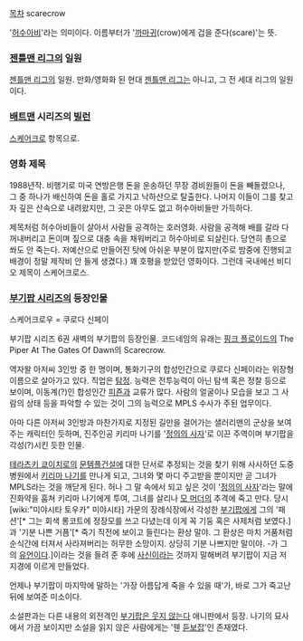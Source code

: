 [[목차]]
scarecrow

'[[허수아비]]'라는 의미이다. 이름부터가 '[[까마귀]](crow)에게 겁을 준다(scare)'는 뜻.

=== [[젠틀맨 리그]]의 일원 ===
[[젠틀맨 리그]]의 일원.
만화/영화화 된 현대 [[젠틀맨 리그]]는 아니고, 그 전 세대 리그의 일원이다.

=== [[배트맨]] 시리즈의 [[빌런]] ===
[[스케어크로]] 항목으로.

=== 영화 제목 ===

1988년작. 비행기로 미국 연방은행 돈을 운송하던 무장 경비원들이 돈을 빼돌렸으나, 그 중 하나가 배신하여 돈을 홀로 가지고 낙하산으로 탈출한다. 나머지 이들이 그를 찾고자 깊은 산속으로 내려왔지만, 그 곳은 아무도 없고 허수아비들만 가득하다.

제목처럼 허수아비들이 살아서 사람들 공격하는 호러영화. 사람을 공격해 배를 갈라 다 꺼내버리고 돈이며 짚으로 대충 속을 채워버리고 허수아비로 되살린다. 당연히 총으로 쏴도 안 죽는다. 저예산으로 만들어진 탓에 아쉬운 부분이 많지만(주로 밤중에 진행되고 배경이 정말 제작비 안 들게 생겼다.) 꽤 호평을 받았던 영화이다. 그런데 국내에선 비디오 제목이 스케어크로스.

=== [[부기팝 시리즈]]의 등장인물 ===
스케어크로우 = 쿠로다 신페이

부기팝 시리즈 6권 새벽의 부기팝의 등장인물. 코드네임의 유래는 [[핑크 플로이드]]의 The Piper At The Gates Of Dawn의 Scarecrow.

역자왈 아저씨 3인방 중 한 명이며, 통화기구의 합성인간으로 쿠로다 신페이라는 위장형 이름으로 살아가고 있다. 직업은 [[탐정]]. 능력은 전투능력이 아닌 탐색 혹은 정찰 등으로 보이며, 이동계(?)인 합성인간 [[피죤]]과 교류가 많다. 사람의 얼굴이나 모습을 보고 그 사람의 상태 등을 파악할 수 있는 것이 그의 능력으로 MPLS 수사가 주된 업무이다.

아마 다른 아저씨 3인방과 마찬가지로 지정된 길만을 걸어가는 샐러리맨의 군상을 보여주는 캐릭터인 듯하며, 진주인공 키리마 나기를 '[[정의의 사자]]'로 이끈 주역이며 부기팝을 각성(?)시킨 듯한 인물.

[[테라츠키 쿄이치로]]의 [[문템플]]건설에 대한 단서로 추정되는 것을 찾기 위해 사사하던 도중 병원에서 [[키리마 나기]]를 만나게 되고, 그녀와 몇 마디 주고받을 뿐이지만 곧 그녀가 MPLS라는 것을 깨닫게 된다. 허나 그 말 속에서 되고 싶은 것이 '[[정의의 사자]]'라는 말에 진화약을 훔쳐 키리마 나기에게 투여, 그녀를 살리나 [[모 머더]]의 추격에 죽고 만다. 당시 [wiki:"미야시타 토우카" 미야시타] 가문의 장례식장에서 각성한 [[부기팝]]에게 그의 '패션'[* 그는 회색 롱코트에 정장모를 쓰고 다녔는데 이게 꼭 기둥 혹은 사제처럼 보였다.]과 '기분 나쁜 거픔'[* 죽기 직전에 보이고 들린다는 환상 말야. 그 환상은 마치 거품처럼 순식간에 터져서 사라져버리는 허무한 소망이지. 상당히 기분 나쁘지만 말이야. -가 그의 [[유언]]이다.]이라는 것을 들려 준 후에 [[사신]]이라는 것까지 말해버려 부기팝이 지금 저 지경에 이르게 만들었다.

언제나 부기팝이 마지막에 말하는 '가장 아름답게 죽을 수 있을 때'가, 바로 그가 죽고난 뒤에 보여준 미소이다.

소설판과는 다른 내용의 외전격인 [[부기팝은 웃지 않는다]] 애니판에서 등장.
나기의 묘사에서 가끔 보이지만 소설을 읽지 않은 사람에게는 '웬 [[듣보잡]]'인 존재였다.
